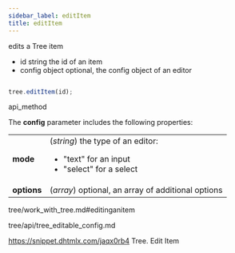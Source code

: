 ```yaml
---
sidebar_label: editItem
title: editItem
---
```



          


<Short>
 edits a Tree item



</Short>



- id		string		the id of an item
- config	object		optional, the config object of an editor



~~~js

tree.editItem(id);


~~~
 api_method

<Descr>

The <strong>config</strong> parameter includes the following properties:

<table class="webixdoc_links">
	<tbody>
        <tr>
			<td class="webixdoc_links0"><b>mode</b></td>
			<td>(<i>string</i>) the type of an editor:
				<ul><li>"text" for an input</li>
				<li>"select" for a select</li></ul>
			</td>
		</tr>
		<tr>
			<td class="webixdoc_links0"><b>options</b></td>
			<td>(<i>array</i>) optional, an array of additional options</td>
		</tr>
    </tbody>
</table>



</Descr>


 tree/work_with_tree.md#editinganitem

 tree/api/tree_editable_config.md



 https://snippet.dhtmlx.com/jaqx0rb4	Tree. Edit Item



